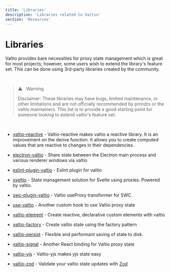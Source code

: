 ```yaml
---
title: 'Libraries'
description: 'Libraries related to Valtio'
section: 'Resources'
---
```


# Libraries

Valtio provides bare necessities for proxy state management which is great for most projects; however, some users wish to extend the library's feature set. This can be done using 3rd-party libraries created by the community.

<br />

<blockquote className="warning">
⚠️ &nbsp; Warning

Disclaimer: These libraries may have bugs, limited maintenance, or other limitations and are not officially recommended by pmndrs or the valtio maintainers. This list is to provide a good starting point for someone looking to extend valtio's feature set.

</blockquote>

<br />

- [valtio-reactive](https://github.com/valtiojs/valtio-reactive) - Valtio-reactive makes valtio a reactive library. It is an improvement on the derive function. It allows you to create computed values that are reactive to changes in their dependencies.

- [electron-valtio](https://github.com/water-a/electron-valtio) - Share state between the Electron main process and various renderer windows via valtio

- [eslint-plugin-valtio](https://github.com/pmndrs/eslint-plugin-valtio) - Eslint plugin for valtio

- [sveltio](https://github.com/wobsoriano/sveltio) - State management solution for Svelte using proxies. Powered by valtio.

- [swc-plugin-valtio](https://github.com/sosukesuzuki/swc-plugin-valtio) - Valtio useProxy transformer for SWC.

- [use-valtio](https://github.com/dai-shi/use-valtio) - Another custom hook to use Valtio proxy state

- [valtio-element](https://github.com/lxsmnsyc/valtio-element) - Create reactive, declarative custom elements with valtio

- [valtio-factory](https://github.com/mfellner/valtio-factory) - Create valtio state using the factory pattern

- [valtio-persist](https://github.com/Noitidart/valtio-persist) - Flexible and performant saving of state to disk.

- [valtio-signal](https://github.com/dai-shi/valtio-signal) - Another React binding for Valtio proxy state

- [valtio-yjs](https://github.com/dai-shi/valtio-yjs) - Valtio-yjs makes yjs state easy

- [valtio-zod](https://github.com/valtiojs/valtio-zod) - Validate your valtio state updates with [Zod](https://zod.dev)
